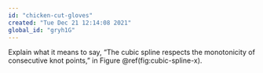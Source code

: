 ```yaml
---
id: "chicken-cut-gloves"
created: "Tue Dec 21 12:14:08 2021"
global_id: "gryh1G"
---
```


Explain what it means to say, "The cubic spline respects the monotonicity of consecutive knot points," in Figure \@ref(fig:cubic-spline-x). 
